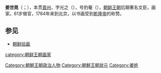 {{Infobox Korean name
|img=Korea-Self portrait of Kang Sehwang-01.jpg
|caption= 姜世晃自画像
|hangul=강세황
|hanja=姜世晃
|rr=Kang Sehwang
|mr=Kang Sehwang
|hangulho=표암, 첨재
|hanjaho=豹菴
|rrho=Pyoam, Cheomjae
|mrho=P'yoam, Ch'ŏmjae
|hangulja=광지
|hanjaja=光之
|rrja=Gwangji
|mrja=Kwangji
}}
'''姜世晃'''（{{lang-ko|강세황}}；{{bd|1713年|5月21日|1791年|1月23日}}），本贯[[晋州|晋州]]，字光之（{{lang-ko|광지}}），号豹菴（{{lang-ko|표암}}），[[朝鲜王朝|朝鲜王朝]]后期著名文臣，画家。61岁做官，1784年来到北京，以书画受到[[乾隆帝|乾隆帝]]的称赞。

==参见==
*[[朝鲜绘画|朝鲜绘画]]

{{Authority control}}
{{朝鲜半岛人物小作品}}

[[Category:朝鮮王朝政治人物|Category:朝鮮王朝政治人物]]
[[Category:朝鮮王朝狀元|Category:朝鮮王朝狀元]]
[[category:朝鲜王朝画家|category:朝鲜王朝画家]]
[[Category:姜姓|Category:姜姓]]